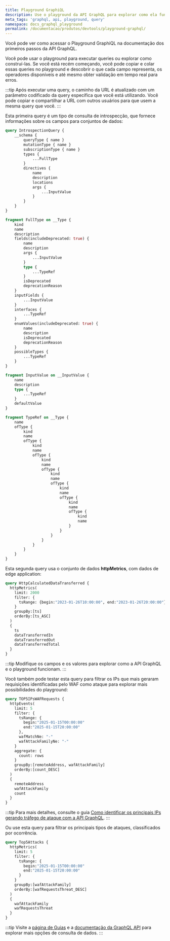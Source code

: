 ```yaml
---
title: Playground GraphiQL
description: Use o playground da API GraphQL para explorar como ela funciona.
meta_tags: 'graphql, api, playground, query'
namespace: docs_graphql_playground
permalink: /documentacao/produtos/devtools/playground-graphql/
---
```



Você pode ver como acessar o Playground GraphiQL na documentação dos primeiros passos da API GraphQL.

<LinkButton link="/pt-br/documentacao/devtools/graphql-api/primeiros-passos/#acessar-o-playground-graphql" label="Como acessar o playground" severity="secondary" />

Você pode usar o playground para executar queries ou explorar como construí-las. Se você está recém começando, você pode copiar e colar essas queries no playground e descobrir o que cada campo representa, os operadores disponíveis e até mesmo obter validação em tempo real para erros.

:::tip
Após executar uma query, o caminho da URL é atualizado com um parâmetro codificado da query específica que você está utilizando. Você pode copiar e compartilhar a URL com outros usuários para que usem a mesma query que você.
:::

Esta primeira query é um tipo de consulta de introspecção, que fornece informações sobre os campos para conjuntos de dados:

```graphql
query IntrospectionQuery {
    __schema {
        queryType { name }
        mutationType { name }
        subscriptionType { name }
        types {
            ...FullType       
        }
        directives {
            name
            description
            locations
            args {
                ...InputValue        
            }
        }
    }
}

fragment FullType on __Type {
    kind
    name
    description
    fields(includeDeprecated: true) {
        name
        description
        args {
            ...InputValue
        }
        type {
            ...TypeRef
        }
        isDeprecated
        deprecationReason
    }
    inputFields {
        ...InputValue
    }
    interfaces {
        ...TypeRef
    }
    enumValues(includeDeprecated: true) {
        name
        description
        isDeprecated
        deprecationReason
    }
    possibleTypes {
        ...TypeRef
    }
}

fragment InputValue on __InputValue {
    name
    description
    type {
        ...TypeRef
    }
    defaultValue
}

fragment TypeRef on __Type {
    name
    ofType {
        kind
        name
        ofType {
            kind
            name
            ofType {
                kind
                name
                ofType {
                    kind
                    name
                    ofType {
                        kind
                        name
                        ofType {
                            kind
                            name
                            ofType {
                                kind
                                name
                            }
                        }
                    }
                }
            }
        }
    }
}
```

Esta segunda query usa o conjunto de dados **httpMetrics**, com dados de edge application:

```graphql
query HttpCalculatedDataTransferred {
  httpMetrics(
    limit: 2000
    filter: {
      tsRange: {begin:"2023-01-26T10:00:00", end:"2023-01-26T20:00:00"}
    }
    groupBy:[ts]
    orderBy:[ts_ASC]
  )
  {
    ts
    dataTransferredIn
    dataTransferredOut
    dataTransferredTotal
  }
}
```

:::tip
Modifique os campos e os valores para explorar como a API GraphQL e o playground funcionam.
:::

Você também pode testar esta query para filtrar os IPs que mais geraram requisições identificadas pelo WAF como ataque para explorar mais possibilidades do playground: 

```graphql
query TOP5IPsWAFRequests {
  httpEvents(
    limit: 5
    filter: {
      tsRange: {
        begin:"2025-01-15T00:00:00"
        end:"2025-01-15T20:00:00"
      },
      wafMatchNe: "-"
      wafAttackFamilyNe: "-"
    }
    aggregate: {
      count: rows
    }
    groupBy:[remoteAddress, wafAttackFamily]
    orderBy:[count_DESC]
  )
  {
    remoteAddress
    wafAttackFamily
    count
  }
}
```

:::tip
Para mais detalhes, consulte o guia [Como identificar os principais IPs gerando tráfego de ataque com a API GraphQL](/pt-br/documentacao/produtos/guias/consultar-top-ips-gerando-trafego-de-ataque-com-graphql/).
:::

Ou use esta query para filtrar os principais tipos de ataques, classificados por ocorrência.

```graphql
query Top5Attacks {
  httpMetrics(
    limit: 5
    filter: {
      tsRange: {
        begin:"2025-01-15T00:00:00"
        end:"2025-01-15T20:00:00"
      }
    }
    groupBy:[wafAttackFamily]
    orderBy:[wafRequestsThreat_DESC]
  )
  {
    wafAttackFamily
    wafRequestsThreat
  }
}
```

:::tip
Visite a [página de Guias](/pt-br/documentacao/produtos/guias/#graphql-api) e a [documentação da GraphQL API](/pt-br/documentacao/devtools/graphql-api/) para explorar mais opções de consulta de dados.
:::
